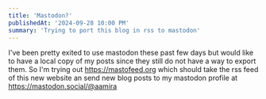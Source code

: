 ```yaml
---
title: 'Mastodon?'
publishedAt: '2024-09-28 10:00 PM'
summary: 'Trying to port this blog in rss to mastodon'
---
```


I've been pretty exited to use mastodon these past few days but would like to have a local copy of my posts since they still do not have a way to export them. So I'm trying out https://mastofeed.org which should take the rss feed of this new website an send new blog posts to my mastodon profile at https://mastodon.social/@aamira